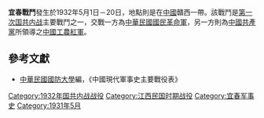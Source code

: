 {{Infobox Military Conflict|
campaign=|
image=|
caption=|
conflict=宜春戰鬥|
date=1932年5月1日－20日|
place=[[中國|中國]]贛西|
result=激戰後紅軍退回湖南平江瀏陽一帶|
combatant1=中華民國國民革命軍18師54旅|
combatant2=紅軍16軍、警2團| 
commander1=[[朱耀華|朱耀華]]|
commander2=[[孔荷寵|孔荷寵]]|
strength1=|
strength2=|
casualties1=|
casualties2=|
}}
'''宜春戰鬥'''發生於1932年5月1日－20日，地點則是在[[中國|中國]]贛西一帶。該戰鬥是[[第一次国共内战|第一次国共内战]]主要戰鬥之一，交戰一方為[[中華民國|中華民國]][[國民革命軍|國民革命軍]]，另一方則為[[中國共產黨|中國共產黨]]所領導之[[中國工農紅軍|中國工農紅軍]]。

==參考文獻==
*[[中華民國|中華民國]][[國防大學_(臺灣)|國防大學]]編，《中國現代軍事史主要戰役表》

{{第一次国共内战}}
[[Category:1932年国共内战战役|Category:1932年国共内战战役]]
[[Category:江西民国时期战役|Category:江西民国时期战役]]
[[Category:宜春军事史|Category:宜春军事史]]
[[Category:1931年5月|Category:1931年5月]]